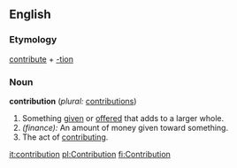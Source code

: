 ==English==

===Etymology===
[[contribute]] + [[-tion]]

===Noun===
'''contribution'''  (''plural:'' [[contributions]])
#Something [[give]]n or [[offer]]ed that adds to a larger whole.
#''(finance):'' An amount of money given toward something.
#The act of [[contribute|contributing]].

[[it:contribution]]
[[pl:Contribution]]
[[fi:Contribution]]